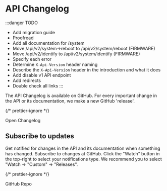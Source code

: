 
# API Changelog

:::danger TODO

-   Add migration guide
-   Proofread
-   Add all documentation for /system
-   Move /api/v2/system->reboot to /api/v2/system/reboot (FIRMWARE)
-   Move /api/v2/identify to /api/v2/system/identify (FIRMWARE)
-   Specify each error
-   Determine `X-Api-Version` header naming
-   Describe the `X-Api-Version` header in the introduction and what it does
-   Add disable v1 API endpoint
-   Add redirects
-   Double check all links
    :::

The API Changelog is available on GitHub. For every important change in the API or its documentation, we make a new GitHub 'release'.

{/* prettier-ignore */}
<Link className='button button--primary' to='https://github.com/homewizard/api-documentation/releases'>Open Changelog</Link>

## Subscribe to updates

Get notified for changes in the API and its documentation when something has changed. Subscribe to changes at GitHub. Click the "Watch" button in the top-right to select your notifications type. We recommend you to select "Watch → "Custom" → "Releases".

{/* prettier-ignore */}
<Link className='button button--primary' to='https://github.com/homewizard/api-documentation'>GitHub Repo</Link>
